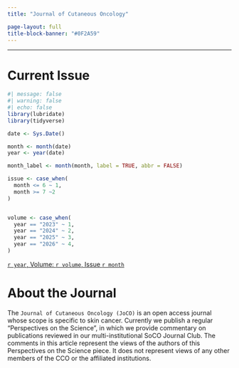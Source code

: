 ```yaml
---
title: "Journal of Cutaneous Oncology"

page-layout: full
title-block-banner: "#0F2A59"
---
```


------------------------------------------------------------------------

# Current Issue
```r
#| message: false
#| warning: false
#| echo: false
library(lubridate)
library(tidyverse)

date <- Sys.Date()

month <- month(date)
year <- year(date)

month_label <- month(month, label = TRUE, abbr = FALSE)

issue <- case_when(
  month <= 6 ~ 1,
  month >= 7 ~2
)


volume <- case_when(
  year == "2023" ~ 1,
  year == "2024" ~ 2,
  year == "2025" ~ 3,
  year == "2026" ~ 4,
)

```


[`r year`, Volume: `r volume`, Issue `r month`](https://journalofcutaneousoncology.io)

# About the Journal

The `Journal of Cutaneous Oncology (JoCO)` is an open access journal whose scope is specific to skin cancer. Currently we publish a regular "Perspectives on the Science", in which we provide commentary on publications reviewed in our multi-institutional SoCO Journal Club. The comments in this article represent the views of the authors of this Perspectives on the Science piece. It does not represent views of any other members of the CCO or the affiliated institutions.


